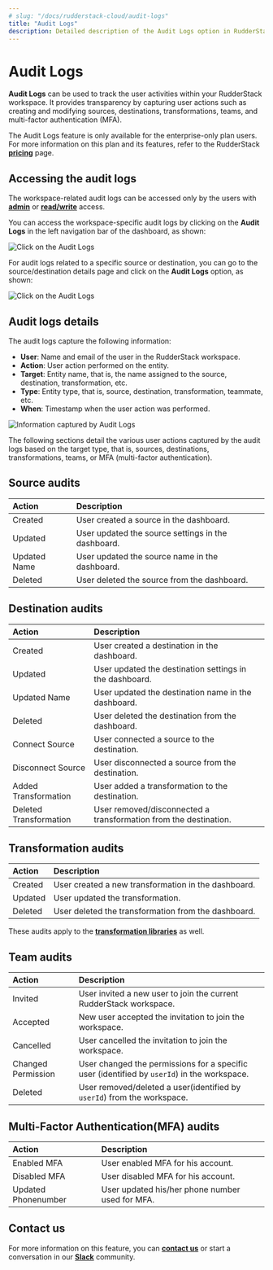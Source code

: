 ```yaml
---
# slug: "/docs/rudderstack-cloud/audit-logs"
title: "Audit Logs"
description: Detailed description of the Audit Logs option in RudderStack Cloud.
---
```


# Audit Logs

**Audit Logs** can be used to track the user activities within your RudderStack workspace. It provides transparency by capturing user actions such as creating and modifying sources, destinations, transformations, teams, and multi-factor authentication (MFA).

<div class="infoBlock">
The Audit Logs feature is only available for the enterprise-only plan users. For more information on this plan and its features, refer to the RudderStack <a href="https://rudderstack.com/pricing/"><strong>pricing</strong></a> page.
</div>

## Accessing the audit logs

<div class="infoBlock">
The workspace-related audit logs can be accessed only by the users with <a href="https://rudderstack.com/docs/rudderstack-cloud/teammates/#admin"><strong>admin</strong></a> or <a href="https://rudderstack.com/docs/rudderstack-cloud/teammates/#read-write-user"><strong>read/write</strong></a> access.
</div>

You can access the workspace-specific audit logs by clicking on the **Audit Logs** in the left navigation bar of the dashboard, as shown:

<img src="https://user-images.githubusercontent.com/59817155/136935651-6463f381-c5a0-4bcb-a123-87b38b932e00.png" alt="Click on the Audit Logs" />

For audit logs related to a specific source or destination, you can go to the source/destination details page and click on the **Audit Logs** option, as shown:

<img src="https://user-images.githubusercontent.com/59817155/136935737-19c3d41d-9b8a-4c99-ae5f-2d8a1bc894d5.png" alt="Click on the Audit Logs" />

## Audit logs details

The audit logs capture the following information:

- **User**: Name and email of the user in the RudderStack workspace.
- **Action**: User action performed on the entity.
- **Target**: Entity name, that is, the name assigned to the source, destination, transformation, etc.
- **Type**: Entity type, that is, source, destination, transformation, teammate, etc.
- **When**: Timestamp when the user action was performed.

<img src="https://user-images.githubusercontent.com/59817155/136936963-94d415bc-b556-4144-9f52-a0d9e2a39f05.png" alt="Information captured by Audit Logs" />

The following sections detail the various user actions captured by the audit logs based on the target type, that is, sources, destinations, transformations, teams, or MFA (multi-factor authentication).

## Source audits

|**Action**    |**Description**                                    |
|:-------------|:--------------------------------------------------|
| Created      |User created a source in the dashboard.            |
| Updated      |User updated the source settings in the dashboard. |
| Updated Name |User updated the source name in the dashboard.     |
| Deleted      |User deleted the source from the dashboard.        |


## Destination audits

|**Action**              |**Description**                                                          |
|:-----------------------|:------------------------------------------------------------------------|
| Created                | User created a destination in the dashboard.                            |
| Updated                | User updated the destination settings in the dashboard.                 |
| Updated Name           | User updated the destination name in the dashboard.                     |
| Deleted                | User deleted the destination from the dashboard.                        |
| Connect Source         | User connected a source to the destination.                             |
| Disconnect Source      | User disconnected a source from the destination.                        |
| Added Transformation   | User added a transformation to the destination.                         |
| Deleted Transformation | User removed/disconnected a transformation from the destination.        |

## Transformation audits

|**Action**    |**Description**                                     |
|:-------------|:---------------------------------------------------|
| Created      |User created a new transformation in the dashboard. |
| Updated      |User updated the transformation.                    |
| Deleted      |User deleted the transformation from the dashboard. |


<div class="infoBlock"> 
These audits apply to the <a href="https://rudderstack.com/docs/transformations/#libraries"><strong>transformation libraries</strong></a> as well.
</div>

## Team audits

|**Action**          |**Description**                                                                             |
|:-------------------|:-------------------------------------------------------------------------------------------|
| Invited            | User invited a new user to join the current RudderStack workspace.                         |
| Accepted           | New user accepted the invitation to join the workspace.                                |
| Cancelled          | User cancelled the invitation to join the workspace.                                       |
| Changed Permission | User changed the permissions for a specific user (identified by `userId`) in the workspace.|
| Deleted            | User removed/deleted a user(identified by `userId`) from the workspace.                    |

## Multi-Factor Authentication(MFA) audits

|**Action**           |**Description**                                |
|:--------------------|:----------------------------------------------|
| Enabled MFA         | User enabled MFA for his account.             |
| Disabled MFA        | User disabled MFA for his account.            |
| Updated Phonenumber | User updated his/her phone number used for MFA. |

## Contact us

For more information on this feature, you can [**contact us**](mailto:%20docs@rudderstack.com) or start a conversation in our [**Slack**](https://rudderstack.com/join-rudderstack-slack-community) community.
